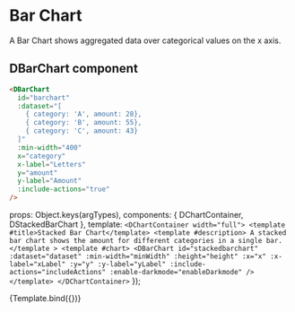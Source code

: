 
<Meta
    title="Visualization/Charts/Bar Chart"
    component={DStackedBarChart}
/>


# Bar Chart

A Bar Chart shows aggregated data over categorical values on the x axis.

<ArgsTable story="Bar Chart" />

## DBarChart component

```html
<DBarChart
  id="barchart"
  :dataset="[
    { category: 'A', amount: 28},
    { category: 'B', amount: 55},
    { category: 'C', amount: 43}
  ]"
  :min-width="400"
  x="category"
  x-label="Letters"
  y="amount"
  y-label="Amount"
  :include-actions="true"
/>
```

  props: Object.keys(argTypes),
  components: { DChartContainer, DStackedBarChart },
  template: `
        <DChartContainer width="full">
          <template #title>Stacked Bar Chart</template>
          <template #description>
            A stacked bar chart shows the amount for different categories in a single bar.
          </template
          >
          <template #chart>
            <DBarChart
              id="stackedbarchart"
              :dataset="dataset"
              :min-width="minWidth"
              :height="height"
              :x="x"
              :x-label="xLabel"
              :y="y"
              :y-label="yLabel"
              :include-actions="includeActions"
              :enable-darkmode="enableDarkmode"
            />
          </template>
        </DChartContainer>
    `
});

<Canvas>
  <Story name="Stacked Bar Chart" args={{
    includeActions: true,
    minWidth: 400,
    height: 300,
    x: 'category',
    y: 'amount',
    xLabel: 'Letters',
    yLabel: 'Amount',
    dataset: [
      { category: 'A', amount: 28},
      { category: 'B', amount: 55},
      { category: 'C', amount: 43}
    ],
    enableDarkmode: true,
  }}>
    {Template.bind({})}
  </Story>
</Canvas>